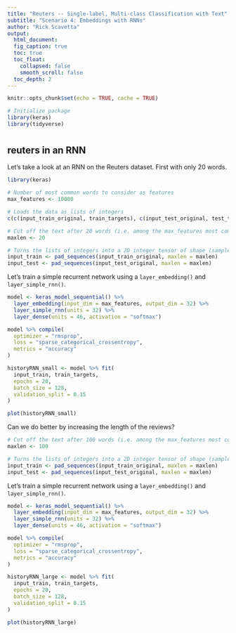 ```yaml
---
title: "Reuters -- Single-label, Multi-class Classification with Text"
subtitle: "Scenario 4: Embeddings with RNNs"
author: "Rick Scavetta"
output:
  html_document:
  fig_caption: true
  toc: true
  toc_float:
    collapsed: false
    smooth_scroll: false
  toc_depth: 2
---
```


```r
knitr::opts_chunk$set(echo = TRUE, cache = TRUE)

# Initialize package
library(keras)
library(tidyverse)
```

# {.tabset .tabset-fade .tabset-pills}

## reuters in an RNN

Let's take a look at an RNN on the Reuters dataset. First with only 20 words.

```r

library(keras)

# Number of most common words to consider as features
max_features <- 10000

# Loads the data as lists of integers
c(c(input_train_original, train_targets), c(input_test_original, test_targets)) %<-% dataset_reuters(num_words = max_features)

# Cut off the text after 20 words (i.e. among the max_features most common words)
maxlen <- 20

# Turns the lists of integers into a 2D integer tensor of shape (samples, maxlen)
input_train <- pad_sequences(input_train_original, maxlen = maxlen)
input_test <- pad_sequences(input_test_original, maxlen = maxlen)
```

Let's train a simple recurrent network using a `layer_embedding()` and `layer_simple_rnn()`.

```r
model <- keras_model_sequential() %>%
  layer_embedding(input_dim = max_features, output_dim = 32) %>%
  layer_simple_rnn(units = 32) %>%
  layer_dense(units = 46, activation = "softmax")

model %>% compile(
  optimizer = "rmsprop",
  loss = "sparse_categorical_crossentropy",
  metrics = "accuracy"
)

historyRNN_small <- model %>% fit(
  input_train, train_targets,
  epochs = 20,
  batch_size = 128,
  validation_split = 0.15
)
```


```r
plot(historyRNN_small)
```

Can we do better by increasing the length of the reviews?

```r

# Cut off the text after 100 words (i.e. among the max_features most common words)
maxlen <- 100

# Turns the lists of integers into a 2D integer tensor of shape (samples, maxlen)
input_train <- pad_sequences(input_train_original, maxlen = maxlen)
input_test <- pad_sequences(input_test_original, maxlen = maxlen)
```

Let's train a simple recurrent network using a `layer_embedding()` and `layer_simple_rnn()`.

```r
model <- keras_model_sequential() %>%
  layer_embedding(input_dim = max_features, output_dim = 32) %>%
  layer_simple_rnn(units = 32) %>%
  layer_dense(units = 46, activation = "softmax")

model %>% compile(
  optimizer = "rmsprop",
  loss = "sparse_categorical_crossentropy",
  metrics = "accuracy"
)

historyRNN_large <- model %>% fit(
  input_train, train_targets,
  epochs = 20,
  batch_size = 128,
  validation_split = 0.15
)
```

```r
plot(historyRNN_large)
```
